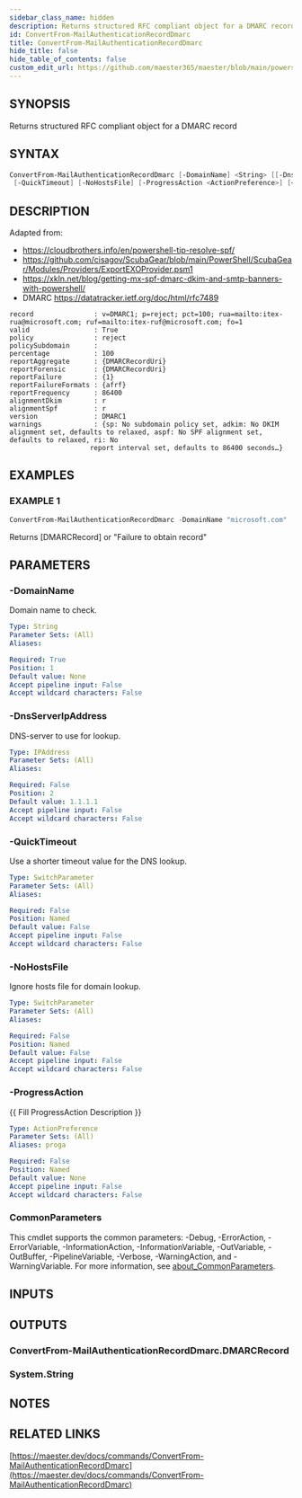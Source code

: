 ```yaml
---
sidebar_class_name: hidden
description: Returns structured RFC compliant object for a DMARC record
id: ConvertFrom-MailAuthenticationRecordDmarc
title: ConvertFrom-MailAuthenticationRecordDmarc
hide_title: false
hide_table_of_contents: false
custom_edit_url: https://github.com/maester365/maester/blob/main/powershell/public/ConvertFrom-MailAuthenticationRecordDmarc.ps1
---
```


## SYNOPSIS

Returns structured RFC compliant object for a DMARC record

## SYNTAX

```powershell
ConvertFrom-MailAuthenticationRecordDmarc [-DomainName] <String> [[-DnsServerIpAddress] <IPAddress>]
 [-QuickTimeout] [-NoHostsFile] [-ProgressAction <ActionPreference>] [<CommonParameters>]
```

## DESCRIPTION

Adapted from:
- https://cloudbrothers.info/en/powershell-tip-resolve-spf/
- https://github.com/cisagov/ScubaGear/blob/main/PowerShell/ScubaGear/Modules/Providers/ExportEXOProvider.psm1
- https://xkln.net/blog/getting-mx-spf-dmarc-dkim-and-smtp-banners-with-powershell/
- DMARC https://datatracker.ietf.org/doc/html/rfc7489

```
record               : v=DMARC1; p=reject; pct=100; rua=mailto:itex-rua@microsoft.com; ruf=mailto:itex-ruf@microsoft.com; fo=1
valid                : True
policy               : reject
policySubdomain      :
percentage           : 100
reportAggregate      : {DMARCRecordUri}
reportForensic       : {DMARCRecordUri}
reportFailure        : {1}
reportFailureFormats : {afrf}
reportFrequency      : 86400
alignmentDkim        : r
alignmentSpf         : r
version              : DMARC1
warnings             : {sp: No subdomain policy set, adkim: No DKIM alignment set, defaults to relaxed, aspf: No SPF alignment set, defaults to relaxed, ri: No
                    report interval set, defaults to 86400 seconds…}
```

## EXAMPLES

### EXAMPLE 1

```powershell
ConvertFrom-MailAuthenticationRecordDmarc -DomainName "microsoft.com"
```

Returns [DMARCRecord] or "Failure to obtain record"

## PARAMETERS

### -DomainName

Domain name to check.

```yaml
Type: String
Parameter Sets: (All)
Aliases:

Required: True
Position: 1
Default value: None
Accept pipeline input: False
Accept wildcard characters: False
```

### -DnsServerIpAddress

DNS-server to use for lookup.

```yaml
Type: IPAddress
Parameter Sets: (All)
Aliases:

Required: False
Position: 2
Default value: 1.1.1.1
Accept pipeline input: False
Accept wildcard characters: False
```

### -QuickTimeout

Use a shorter timeout value for the DNS lookup.

```yaml
Type: SwitchParameter
Parameter Sets: (All)
Aliases:

Required: False
Position: Named
Default value: False
Accept pipeline input: False
Accept wildcard characters: False
```

### -NoHostsFile

Ignore hosts file for domain lookup.

```yaml
Type: SwitchParameter
Parameter Sets: (All)
Aliases:

Required: False
Position: Named
Default value: False
Accept pipeline input: False
Accept wildcard characters: False
```

### -ProgressAction

\{\{ Fill ProgressAction Description \}\}

```yaml
Type: ActionPreference
Parameter Sets: (All)
Aliases: proga

Required: False
Position: Named
Default value: None
Accept pipeline input: False
Accept wildcard characters: False
```

### CommonParameters

This cmdlet supports the common parameters: -Debug, -ErrorAction, -ErrorVariable, -InformationAction, -InformationVariable, -OutVariable, -OutBuffer, -PipelineVariable, -Verbose, -WarningAction, and -WarningVariable. For more information, see [about_CommonParameters](http://go.microsoft.com/fwlink/?LinkID=113216).

## INPUTS

## OUTPUTS

### ConvertFrom-MailAuthenticationRecordDmarc.DMARCRecord

### System.String
## NOTES

## RELATED LINKS

[https://maester.dev/docs/commands/ConvertFrom-MailAuthenticationRecordDmarc](https://maester.dev/docs/commands/ConvertFrom-MailAuthenticationRecordDmarc)
